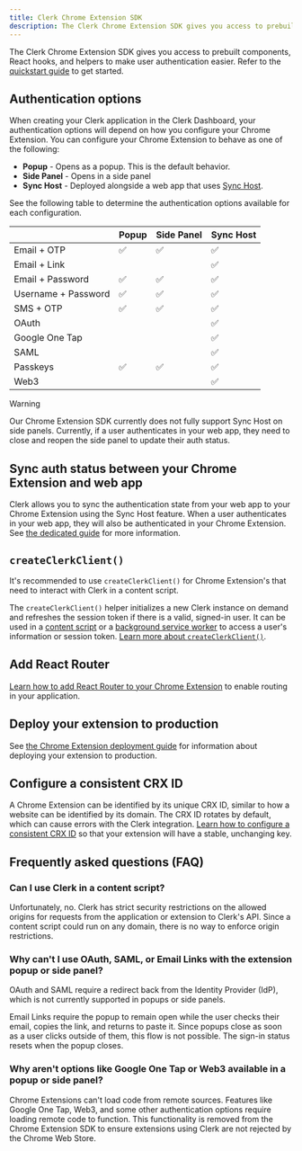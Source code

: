 ```yaml
---
title: Clerk Chrome Extension SDK
description: The Clerk Chrome Extension SDK gives you access to prebuilt components, React hooks, and helpers to make user authentication easier.
---
```


The Clerk Chrome Extension SDK gives you access to prebuilt components, React hooks, and helpers to make user authentication easier. Refer to the [quickstart guide](/docs/references/chrome-extension/quickstart) to get started.

## Authentication options

When creating your Clerk application in the Clerk Dashboard, your authentication options will depend on how you configure your Chrome Extension. You can configure your Chrome Extension to behave as one of the following:

- **Popup** - Opens as a popup. This is the default behavior.
- **Side Panel** - Opens in a side panel
- **Sync Host** - Deployed alongside a web app that uses [Sync Host](/docs/references/chrome-extension/sync-host).

See the following table to determine the authentication options available for each configuration.

| | Popup | Side Panel | Sync Host |
| - | - | - | - |
| Email + OTP | ✅ | ✅ | ✅ |
| Email + Link | | | ✅ |
| Email + Password | ✅ | ✅ | ✅ |
| Username + Password | ✅ | ✅ | ✅ |
| SMS + OTP | ✅ | ✅ | ✅ |
| OAuth | | | ✅ |
| Google One Tap | | | ✅ |
| SAML | | | ✅ |
| Passkeys | ✅ | ✅ | ✅ |
| Web3 | | | ✅ |

> [!WARNING]
> Our Chrome Extension SDK currently does not fully support Sync Host on side panels. Currently, if a user authenticates in your web app, they need to close and reopen the side panel to update their auth status.

## Sync auth status between your Chrome Extension and web app

Clerk allows you to sync the authentication state from your web app to your Chrome Extension using the Sync Host feature. When a user authenticates in your web app, they will also be authenticated in your Chrome Extension. See [the dedicated guide](/docs/references/chrome-extension/sync-host) for more information.

## `createClerkClient()`

It's recommended to use `createClerkClient()` for Chrome Extension's that need to interact with Clerk in a content script.

The `createClerkClient()` helper initializes a new Clerk instance on demand and refreshes the session token if there is a valid, signed-in user. It can be used in a [content script](https://developer.chrome.com/docs/extensions/develop/concepts/content-scripts) or a [background service worker](https://developer.chrome.com/docs/extensions/develop/concepts/service-workers/basics) to access a user's information or session token. [Learn more about `createClerkClient()`](/docs/references/chrome-extension/create-clerk-client).

## Add React Router

[Learn how to add React Router to your Chrome Extension](/docs/references/chrome-extension/add-react-router) to enable routing in your application.

## Deploy your extension to production

See [the Chrome Extension deployment guide](/docs/deployments/deploy-chrome-extension) for information about deploying your extension to production.

## Configure a consistent CRX ID

A Chrome Extension can be identified by its unique CRX ID, similar to how a website can be identified by its domain. The CRX ID rotates by default, which can cause errors with the Clerk integration. [Learn how to configure a consistent CRX ID](/docs/references/chrome-extension/configure-consistent-crx-id) so that your extension will have a stable, unchanging key.

## Frequently asked questions (FAQ)

### Can I use Clerk in a content script?

Unfortunately, no. Clerk has strict security restrictions on the allowed origins for requests from the application or extension to Clerk's API. Since a content script could run on any domain, there is no way to enforce origin restrictions.

### Why can't I use OAuth, SAML, or Email Links with the extension popup or side panel?

OAuth and SAML require a redirect back from the Identity Provider (IdP), which is not currently supported in popups or side panels.

Email Links require the popup to remain open while the user checks their email, copies the link, and returns to paste it. Since popups close as soon as a user clicks outside of them, this flow is not possible. The sign-in status resets when the popup closes.

### Why aren't options like Google One Tap or Web3 available in a popup or side panel?

Chrome Extensions can't load code from remote sources. Features like Google One Tap, Web3, and some other authentication options require loading remote code to function. This functionality is removed from the Chrome Extension SDK to ensure extensions using Clerk are not rejected by the Chrome Web Store.
